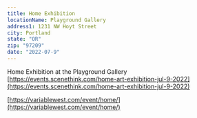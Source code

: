 ```yaml
---
title: Home Exhibition
locationName: Playground Gallery
address1: 1231 NW Hoyt Street
city: Portland
state: "OR"
zip: "97209"
date: "2022-07-9"
---
```


Home Exhibition at the Playground Gallery
[https://events.scenethink.com/home-art-exhibition-jul-9-2022](https://events.scenethink.com/home-art-exhibition-jul-9-2022)

[https://variablewest.com/event/home/](https://variablewest.com/event/home/)